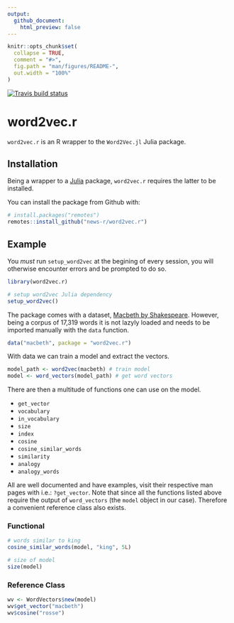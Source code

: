 ```yaml
---
output: 
  github_document:
    html_preview: false
---
```


<!-- README.md is generated from README.Rmd. Please edit that file -->

```r
knitr::opts_chunk$set(
  collapse = TRUE,
  comment = "#>",
  fig.path = "man/figures/README-",
  out.width = "100%"
)
```

<!-- badges: start -->
[![Travis build status](https://travis-ci.org/news-r/word2vec.r.svg?branch=master)](https://travis-ci.org/news-r/word2vec.r)
<!-- badges: end -->

# word2vec.r

`word2vec.r` is an R wrapper to the `Word2Vec.jl` Julia package.

## Installation

Being a wrapper to a [Julia](https://julialang.org/) package, `word2vec.r` requires the latter to be installed.

You can install the package from Github with:

``` r
# install.packages("remotes")
remotes::install_github("news-r/word2vec.r")
```

## Example

You _must_ run `setup_word2vec` at the begining of every session, you will otherwise encounter errors and be prompted to do so.

```r
library(word2vec.r)

# setup word2vec Julia dependency
setup_word2vec()
```

The package comes with a dataset, [Macbeth by Shakespeare](https://en.wikipedia.org/wiki/Macbeth). However, being a corpus of 17,319 words it is not lazyly loaded and needs to be imported manually with the `data` function.

```r
data("macbeth", package = "word2vec.r")
```

With data we can train a model and extract the vectors.

```r
model_path <- word2vec(macbeth) # train model
model <- word_vectors(model_path) # get word vectors
```

There are then a multitude of functions one can use on the model.

- `get_vector`
- `vocabulary`
- `in_vocabulary`
- `size`
- `index`
- `cosine`
- `cosine_similar_words`
- `similarity`
- `analogy`
- `analogy_words`

All are well documented and have examples, visit their respective man pages with i.e.: `?get_vector`. Note that since all the functions listed above require the output of `word_vectors` (the `model` object in our case). Therefore a convenient reference class also exists.

### Functional

```r
# words similar to king
cosine_similar_words(model, "king", 5L)

# size of model
size(model)
```

### Reference Class

```r
wv <- WordVectors$new(model)
wv$get_vector("macbeth")
wv$cosine("rosse")
```